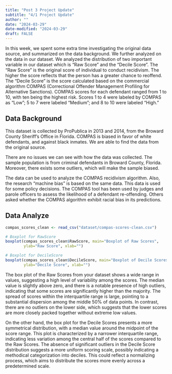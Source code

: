 ```yaml
---
title: "Post 3 Project Update"
subtitle: "4/1 Project Update"
author: ""
date: "2024-03-29"
date-modified: "2024-03-29"
draft: FALSE
---
```


In this week, we spent some extra time investigating the original data source, and summarized on the data background. We further analyzed on the data in our dataset. We analyzed the distribution of two important variable in our dataset which is "Raw Score" and the "Decile Score". The "Raw Score" is the original score of individual to conduct recidivism. The higher the score reflects that the person has a greater chance to reoffend. The "Decile Score" is the score calculated based on the commercial algorithm  COMPAS (Correctional Offender Management Profiling for Alternative Sanctions). COMPAS scores for each defendant ranged from 1 to 10, with ten being the highest risk. Scores 1 to 4 were labeled by COMPAS as “Low”; 5 to 7 were labeled “Medium”; and 8 to 10 were labeled “High.”

## Data Background


This dataset is collected by ProPublica in 2013 and 2014, from the Broward County Sheriff’s Office in Florida. COMPAS is biased in favor of white defendants, and against black inmates. We are able to find the data from the original source.

There are no issues we can see with how the data was collected. The sample population is from criminal defendants in Broward County, Florida. Moreover, there exists some outliers, which will make the sample biased.

The data can be used to analyze the COMPAS recidivism algorithm. Also, the research “machine bias” is based on the same data. This data is used for some policy decisions. The COMPAS tool has been used by judges and parole officers to assess the likelihood of a defendant re-offending. Others asked whether the COMPAS algorithm exhibit racial bias in its predictions.

## Data Analyze

```r
compas_scores_clean <- read_csv("dataset/compas-scores-clean.csv")

# Boxplot for RawScore
boxplot(compas_scores_clean$RawScore, main="Boxplot of Raw Scores", 
        ylab="Raw Score", xlab="")

# Boxplot for DecileScore
boxplot(compas_scores_clean$DecileScore, main="Boxplot of Decile Scores", 
        ylab="Decile Score", xlab="")

```

The box plot of the Raw Scores from your dataset shows a wide range in values, suggesting a high level of variability among the scores. The median value is slightly above zero, and there is a notable presence of high outliers, indicating that some scores are significantly higher than the majority. The spread of scores within the interquartile range is large, pointing to a substantial dispersion among the middle 50% of data points. In contrast, there are no outliers on the lower side, which suggests that the lower scores are more closely packed together without extreme low values.

On the other hand, the box plot for the Decile Scores presents a more symmetrical distribution, with a median value around the midpoint of the score range. This plot is characterized by a narrower interquartile range, indicating less variation among the central half of the scores compared to the Raw Scores. The absence of significant outliers in the Decile Score distribution suggests a more uniform scoring scale, possibly indicating a methodical categorization into deciles. This could reflect a normalizing process, which aims to distribute the scores more evenly across a predetermined scale.



